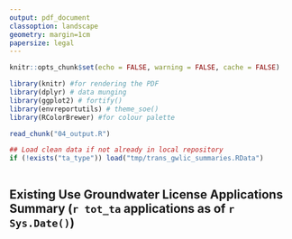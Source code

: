 ```yaml
---
output: pdf_document
classoption: landscape
geometry: margin=1cm
papersize: legal
---
```



```r
knitr::opts_chunk$set(echo = FALSE, warning = FALSE, cache = FALSE)

library(knitr) #for rendering the PDF
library(dplyr) # data munging
library(ggplot2) # fortify()
library(envreportutils) # theme_soe()
library(RColorBrewer) #for colour palette

read_chunk("04_output.R")

## Load clean data if not already in local repository
if (!exists("ta_type")) load("tmp/trans_gwlic_summaries.RData")
```


```r
```
\pagenumbering{gobble}

## Existing Use Groundwater License Applications Summary (`r tot_ta` applications as of `r Sys.Date()`)


```r

```
```r

```

```r

```





```r

```

